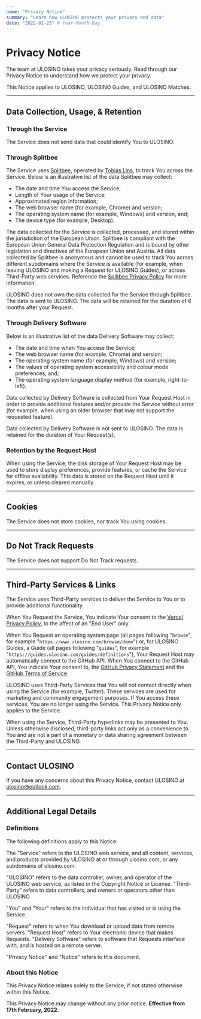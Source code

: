 ```yaml
---
name: "Privacy Notice"
summary: "Learn how ULOSINO protects your privacy and data"
date: "2022-01-25" # Year-Month-Day
---
```


# Privacy Notice

The team at ULOSINO takes your privacy seriously. Read through our Privacy Notice to understand how we protect your privacy.

This Notice applies to ULOSINO, ULOSINO Guides, and ULOSINO Matches.

---

## Data Collection, Usage, &amp; Retention

### Through the Service

The Service does not send data that could identify You to ULOSINO.

### Through Splitbee

The Service uses [Splitbee](https://splitbee.io), operated by [Tobias Lins](https://splitbee.io/imprint), to track You across the Service. Below is an illustrative list of the data Splitbee may collect:

- The date and time You access the Service;
- Length of Your usage of the Service;
- Approximated region information;
- The web browser name (for example, Chrome) and version;
- The operating system name (for example, Windows) and version, and;
- The device type (for example, Desktop).

The data collected for the Service is collected, processed, and stored within the jurisdiction of the European Union. Splitbee is compliant with the European Union General Data Protection Regulation and is bound by other legislation and directives of the European Union and Austria. All data collected by Splitbee is anonymous and cannot be used to track You across different subdomains where the Service is available (for example, when leaving ULOSINO and making a Request for ULOSINO Guides), or across Third-Party web services. Reference the [Splitbee Privacy Policy](https://splitbee.io/privacy) for more information.

ULOSINO does not own the data collected for the Service through Splitbee. The data is sent to ULOSINO. The data will be retained for the duration of 6 months after your Request.

### Through Delivery Software

Below is an illustrative list of the data Delivery Software may collect:

- The date and time when You access the Service;
- The web browser name (for example, Chrome) and version;
- The operating system name (for example, Windows) and version;
- The values of operating system accessibility and colour mode preferences, and;
- The operating system language display method (for example, right-to-left).

Data collected by Delivery Software is collected from Your Request Host in order to provide additional features and/or provide the Service without error (for example, when using an older browser that may not support the requested feature).

Data collected by Delivery Software is not sent to ULOSINO. The data is retained for the duration of Your Request(s).

### Retention by the Request Host

When using the Service, the disk storage of Your Request Host may be used to store display preferences, provide features, or cache the Service for offline availability. This data is stored on the Request Host until it expires, or unless cleared manually.

---

## Cookies

The Service does not store cookies, nor track You using cookies.

---

## Do Not Track Requests

The Service does not support Do Not Track requests.

---

## Third-Party Services &amp; Links

The Service uses Third-Party services to deliver the Service to You or to provide additional functionality.

When You Request the Service, You indicate Your consent to the [Vercel Privacy Policy](https://vercel.com/legal/privacy-policy), to the affect of an "End User" only.

When You Request an operating system page (all pages following "`browse`", for example "`https://www.ulosino.com/browse/demo`") or, for ULOSINO Guides, a Guide (all pages following "`guides`", for example "`https://guides.ulosino.com/guides/definitions`"), Your Request Host may automatically connect to the GitHub API. When You connect to the GitHub API, You indicate Your consent to, the [GitHub Privacy Statement](https://docs.github.com/en/github/site-policy/github-privacy-statement) and the [GitHub Terms of Service](https://docs.github.com/en/github/site-policy/github-terms-of-service).

ULOSINO uses Third-Party Services that You will not contact directly when using the Service (for example, Twitter). These services are used for marketing and community engagement purposes. If You access these services, You are no longer using the Service. This Privacy Notice only applies to the Service.

When using the Service, Third-Party hyperlinks may be presented to You. Unless otherwise disclosed, third-party links act only as a convenience to You and are not a part of a monetary or data sharing agreement between the Third-Party and ULOSINO.

---

## Contact ULOSINO

If you have any concerns about this Privacy Notice, contact ULOSINO at ulosino@outlook.com.

---

## Additional Legal Details

### Definitions

The following definitions apply to this Notice:

The "Service" refers to the ULOSINO web service, and all content, services, and products provided by ULOSINO at or through ulosino.com, or any subdomains of ulosino.com.

"ULOSINO" refers to the data controller, owner, and operator of the ULOSINO web service, as listed in the Copyright Notice or License. "Third-Party" refers to data controllers, and owners or operators other than ULOSINO.

"You" and "Your" refers to the individual that has visited or is using the Service.

"Request" refers to when You download or upload data from remote servers. "Request Host" refers to Your electronic device that makes Requests. "Delivery Software" refers to software that Requests interface with, and is hosted on a remote server.

"Privacy Notice" and "Notice" refers to this document.

### About this Notice

This Privacy Notice relates solely to the Service, if not stated otherwise within this Notice.

This Privacy Notice may change without any prior notice. **Effective from 17th February, 2022**.
